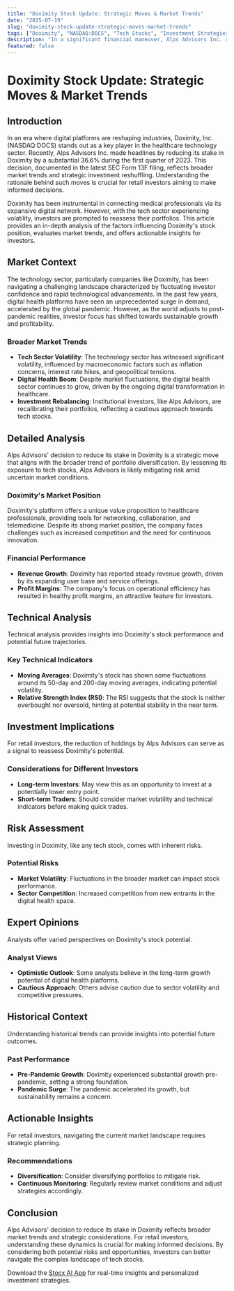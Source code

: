 ```yaml
---
title: "Doximity Stock Update: Strategic Moves & Market Trends"
date: "2025-07-19"
slug: "doximity-stock-update-strategic-moves-market-trends"
tags: ["Doximity", "NASDAQ:DOCS", "Tech Stocks", "Investment Strategies", "Market Trends", "Financial Analysis", "Digital Health"]
description: "In a significant financial maneuver, Alps Advisors Inc. reduced its holdings in Doximity, Inc. (NASDAQ:DOCS) by 36.6% in the first quarter, as per their latest SEC filing. This decision comes amid a broader trend of portfolio rebalancing in the tech sector, driven by evolving market dynamics and investor sentiment. Doximity, a digital platform for medical professionals, has been a notable player in the healthcare technology space, but faces challenges from both market volatility and sector-specific hurdles. This article delves deep into the implications of this move, providing retail investors with comprehensive insights into potential investment strategies, risks, and opportunities. We explore broader market trends, conduct detailed technical analysis, and offer actionable insights for investors navigating this complex landscape."
featured: false
---
```


# Doximity Stock Update: Strategic Moves & Market Trends

## Introduction
In an era where digital platforms are reshaping industries, Doximity, Inc. (NASDAQ:DOCS) stands out as a key player in the healthcare technology sector. Recently, Alps Advisors Inc. made headlines by reducing its stake in Doximity by a substantial 36.6% during the first quarter of 2023. This decision, documented in the latest SEC Form 13F filing, reflects broader market trends and strategic investment reshuffling. Understanding the rationale behind such moves is crucial for retail investors aiming to make informed decisions.

Doximity has been instrumental in connecting medical professionals via its expansive digital network. However, with the tech sector experiencing volatility, investors are prompted to reassess their portfolios. This article provides an in-depth analysis of the factors influencing Doximity's stock position, evaluates market trends, and offers actionable insights for investors.

## Market Context
The technology sector, particularly companies like Doximity, has been navigating a challenging landscape characterized by fluctuating investor confidence and rapid technological advancements. In the past few years, digital health platforms have seen an unprecedented surge in demand, accelerated by the global pandemic. However, as the world adjusts to post-pandemic realities, investor focus has shifted towards sustainable growth and profitability.

### Broader Market Trends
- **Tech Sector Volatility**: The technology sector has witnessed significant volatility, influenced by macroeconomic factors such as inflation concerns, interest rate hikes, and geopolitical tensions.
- **Digital Health Boom**: Despite market fluctuations, the digital health sector continues to grow, driven by the ongoing digital transformation in healthcare.
- **Investment Rebalancing**: Institutional investors, like Alps Advisors, are recalibrating their portfolios, reflecting a cautious approach towards tech stocks.

## Detailed Analysis
Alps Advisors' decision to reduce its stake in Doximity is a strategic move that aligns with the broader trend of portfolio diversification. By lessening its exposure to tech stocks, Alps Advisors is likely mitigating risk amid uncertain market conditions.

### Doximity's Market Position
Doximity's platform offers a unique value proposition to healthcare professionals, providing tools for networking, collaboration, and telemedicine. Despite its strong market position, the company faces challenges such as increased competition and the need for continuous innovation.

### Financial Performance
- **Revenue Growth**: Doximity has reported steady revenue growth, driven by its expanding user base and service offerings.
- **Profit Margins**: The company's focus on operational efficiency has resulted in healthy profit margins, an attractive feature for investors.

## Technical Analysis
Technical analysis provides insights into Doximity's stock performance and potential future trajectories. 

### Key Technical Indicators
- **Moving Averages**: Doximity's stock has shown some fluctuations around its 50-day and 200-day moving averages, indicating potential volatility.
- **Relative Strength Index (RSI)**: The RSI suggests that the stock is neither overbought nor oversold, hinting at potential stability in the near term.

## Investment Implications
For retail investors, the reduction of holdings by Alps Advisors can serve as a signal to reassess Doximity's potential.

### Considerations for Different Investors
- **Long-term Investors**: May view this as an opportunity to invest at a potentially lower entry point.
- **Short-term Traders**: Should consider market volatility and technical indicators before making quick trades.

## Risk Assessment
Investing in Doximity, like any tech stock, comes with inherent risks. 

### Potential Risks
- **Market Volatility**: Fluctuations in the broader market can impact stock performance.
- **Sector Competition**: Increased competition from new entrants in the digital health space.

## Expert Opinions
Analysts offer varied perspectives on Doximity's stock potential.

### Analyst Views
- **Optimistic Outlook**: Some analysts believe in the long-term growth potential of digital health platforms.
- **Cautious Approach**: Others advise caution due to sector volatility and competitive pressures.

## Historical Context
Understanding historical trends can provide insights into potential future outcomes.

### Past Performance
- **Pre-Pandemic Growth**: Doximity experienced substantial growth pre-pandemic, setting a strong foundation.
- **Pandemic Surge**: The pandemic accelerated its growth, but sustainability remains a concern.

## Actionable Insights
For retail investors, navigating the current market landscape requires strategic planning.

### Recommendations
- **Diversification**: Consider diversifying portfolios to mitigate risk.
- **Continuous Monitoring**: Regularly review market conditions and adjust strategies accordingly.

## Conclusion
Alps Advisors' decision to reduce its stake in Doximity reflects broader market trends and strategic considerations. For retail investors, understanding these dynamics is crucial for making informed decisions. By considering both potential risks and opportunities, investors can better navigate the complex landscape of tech stocks.

Download the [Stocx AI App](https://stocx.co) for real-time insights and personalized investment strategies.

